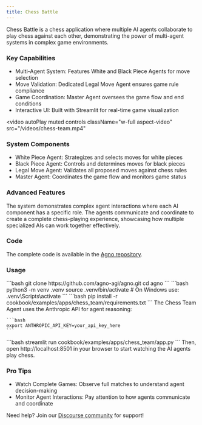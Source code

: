 ```yaml
---
title: Chess Battle
---
```


Chess Battle is a chess application where multiple AI agents collaborate to play chess against each other, demonstrating the power of multi-agent systems in complex game environments.

### Key Capabilities
- Multi-Agent System: Features White and Black Piece Agents for move selection
- Move Validation: Dedicated Legal Move Agent ensures game rule compliance
- Game Coordination: Master Agent oversees the game flow and end conditions
- Interactive UI: Built with Streamlit for real-time game visualization

<video
  autoPlay
  muted
  controls
  className="w-full aspect-video"
  src="/videos/chess-team.mp4"
></video>

### System Components
- White Piece Agent: Strategizes and selects moves for white pieces
- Black Piece Agent: Controls and determines moves for black pieces
- Legal Move Agent: Validates all proposed moves against chess rules
- Master Agent: Coordinates the game flow and monitors game status

### Advanced Features
The system demonstrates complex agent interactions where each AI component has a specific role. The agents communicate and coordinate to create a complete chess-playing experience, showcasing how multiple specialized AIs can work together effectively.

### Code
The complete code is available in the [Agno repository](https://github.com/agno-agi/agno).

### Usage
<Steps>
  <Step title="Clone the repository">
    ```bash
    git clone https://github.com/agno-agi/agno.git
    cd agno
    ```
  </Step>

  <Step title="Create a Virtual Environment">
    ```bash
    python3 -m venv .venv
    source .venv/bin/activate  # On Windows use: .venv\Scripts\activate
    ```
  </Step>

  <Step title="Install Dependencies">
    ```bash
    pip install -r cookbook/examples/apps/chess_team/requirements.txt
    ```
  </Step>

  <Step title="Set up API Key">
    The Chess Team Agent uses the Anthropic API for agent reasoning:

    ```bash
    export ANTHROPIC_API_KEY=your_api_key_here
    ```
  </Step>

  <Step title="Launch the App">
    ```bash
    streamlit run cookbook/examples/apps/chess_team/app.py
    ```
  </Step>

  <Step title="Open the App">
    Then, open http://localhost:8501 in your browser to start watching the AI agents play chess.
  </Step>
</Steps>

### Pro Tips
- Watch Complete Games: Observe full matches to understand agent decision-making
- Monitor Agent Interactions: Pay attention to how agents communicate and coordinate

Need help? Join our [Discourse community](https://community.agno.com) for support!
